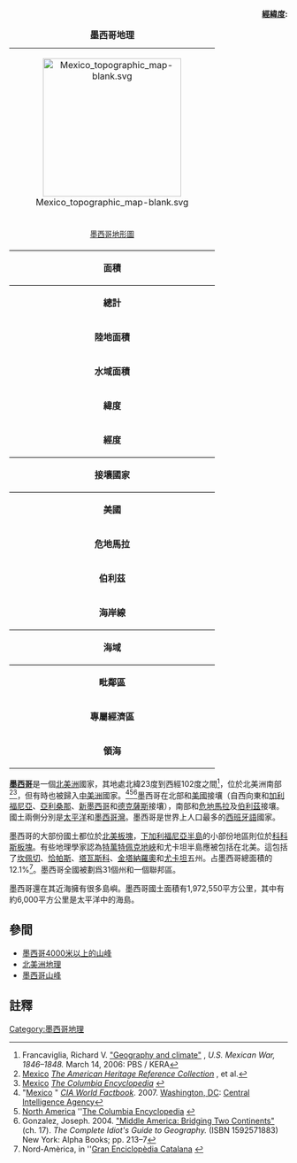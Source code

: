 {{expert-subject|time=2012-01-24T13:58:14+00:00}}
{{lead section|time=2012-01-24T13:58:14+00:00}}
<div  align="right">'''[[經緯度|經緯度]]:''' {{coord|23|00|N|102|00|W|type:country}}</div>
{| class="infobox" align="right"
|+'''墨西哥地理'''
|-
|colspan="2" align="center" |[[Image:Mexico_topographic_map-blank.svg|250px]]
|-
|colspan="2" align="center" |<small>[[墨西哥地形圖|墨西哥地形圖]]</small>
|-
|colspan="2" align="center" style="border-top:1px solid #000000; border-bottom:1px solid #000000;" |'''面積'''
|-
|'''總計'''
|1,972,550 km<sup>2</sup>
|-
|'''陸地面積'''
|1,923,040 km<sup>2</sup>
|-
|'''水域面積'''
|49,510 km<sup>2</sup>
|-
|'''緯度'''
|23°0' N
|-
|'''經度'''
|102°0'W
|-
|colspan="2" align="center" style="border-top:1px solid #000000; border-bottom:1px solid #000000;" |'''接壤國家'''
|-
|'''美國'''
|3,141 km
|-
|'''危地馬拉'''
|871 km
|-
|'''伯利茲'''
|251 km
|-
|'''海岸線'''
|9,330 km
|-
|colspan="2" align="center" style="border-top:1px solid #000000; border-bottom:1px solid #000000;" |'''海域'''
|-
|'''毗鄰區'''
|24海里
|-
|'''專屬經濟區'''
|200海里
|-
|'''領海'''
|12海里
|}

'''[[墨西哥|墨西哥]]'''是一個[[北美洲|北美洲]]國家，其地處北緯23度到西經102度之間<ref>Francaviglia, Richard V. [http://www.pbs.org/kera/usmexicanwar/prelude/geo_geography_and_climate.html "Geography and climate"] {{Wayback|url=http://www.pbs.org/kera/usmexicanwar/prelude/geo_geography_and_climate.html |date=20191102203117 }}, ''U.S. Mexican War, 1846–1848.'' March 14, 2006: PBS / KERA</ref>，位於北美洲南部<ref>[http://www.answers.com/topic/Mexico#Dictionary Mexico] {{Wayback|url=http://www.answers.com/topic/Mexico#Dictionary |date=20181215223902 }} ''[http://www.bartleby.com/am/ The American Heritage Reference Collection] {{webarchive|url=https://web.archive.org/web/20070224162125/http://www.bartleby.com/am/ |date=2007-02-24 }}'', et al.</ref><ref>[http://www.bartleby.com/69/71/M06671.html Mexico] {{webarchive|url=https://web.archive.org/web/20070620130055/http://www.bartleby.com/69/71/M06671.html |date=2007-06-20 }} ''[http://www.bartleby.com/65/ The Columbia Encyclopedia]  {{webarchive|url=https://web.archive.org/web/20020205073950/http://www.bartleby.com/65/ |date=2002-02-05 }}''</ref>，但有時也被歸入[[中美洲|中美洲]]國家。<ref name="cia">"[https://www.cia.gov/library/publications/the-world-factbook/geos/mx.html#Geo Mexico] {{Wayback|url=https://www.cia.gov/library/publications/the-world-factbook/geos/mx.html#Geo |date=20180129161335 }}" ''[[The_World_Factbook|CIA World Factbook]]''. 2007. [[Washington,_D.C.|Washington, DC]]: [[Central_Intelligence_Agency|Central Intelligence Agency]]</ref><ref>[http://www.bartleby.com/65/na/NAmer.html North America] {{Wayback|url=http://www.bartleby.com/65/na/NAmer.html |date=20070427115327 }} ''[http://www.bartleby.com/65/ The Columbia Encyclopedia] {{webarchive|url=https://web.archive.org/web/20020205073950/http://www.bartleby.com/65/ |date=2002-02-05 }}</ref><ref name="Idiot">Gonzalez, Joseph.  2004. [http://books.google.com/books?id=I4h9x5ZYDDIC&printsec=frontcover#PPA213,M1 "Middle America: Bridging Two Continents"] {{Wayback|url=http://books.google.com/books?id=I4h9x5ZYDDIC&printsec=frontcover#PPA213,M1 |date=20200805223117 }} (ch. 17).  ''The Complete Idiot's Guide to Geography.'' (ISBN 1592571883)  New York: Alpha Books; pp. 213–7</ref>墨西哥在北部和[[美國|美國]]接壤（自西向東和[[加利福尼亞|加利福尼亞]]、[[亞利桑那|亞利桑那]]、[[新墨西哥|新墨西哥]]和[[德克薩斯|德克薩斯]]接壤），南部和[[危地馬拉|危地馬拉]]及[[伯利茲|伯利茲]]接壤。國土兩側分別是[[太平洋|太平洋]]和[[墨西哥灣|墨西哥灣]]。墨西哥是世界上人口最多的[[西班牙語|西班牙語]]國家。

墨西哥的大部份國土都位於[[北美板塊|北美板塊]]，[[下加利福尼亞半島|下加利福尼亞半島]]的小部份地區則位於[[科科斯板塊|科科斯板塊]]。有些地理學家認為[[特萬特佩克地峽|特萬特佩克地峽]]和尤卡坦半島應被包括在北美。這包括了[[坎佩切|坎佩切]]、[[恰帕斯|恰帕斯]]、[[塔瓦斯科|塔瓦斯科]]、[[金塔納羅奧|金塔納羅奧]]和[[尤卡坦|尤卡坦]]五州。占墨西哥總面積的12.1%<ref>Nord-Amèrica, in ''[http://www.grec.cat Gran Enciclopèdia Catalana] {{webarchive|url=http://arquivo.pt/wayback/20160515192216/http://www.grec.cat/ |date=2016-05-15 }}</ref>。墨西哥全國被劃爲31個州和一個聯邦區。

墨西哥還在其近海擁有很多島嶼。墨西哥國土面積有1,972,550平方公里，其中有約6,000平方公里是太平洋中的海島。

==參間==
*[[墨西哥4000米以上的山峰|墨西哥4000米以上的山峰]]
*[[北美洲地理|北美洲地理]]
*[[墨西哥山峰|墨西哥山峰]]

==註釋==
<div class="references-small">
<references />
{{美洲题目|地理}}
[[Category:墨西哥地理|Category:墨西哥地理]]